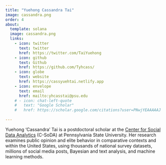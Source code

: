 ```yaml
---
title: "Yuehong Cassandra Tai"
image: cassandra.png
order: 4
about:
  template: solana
  image: cassandra.png
  links:
    - icon: twitter
      text: twitter
      href: https://twitter.com/TaiYuehong
    - icon: github
      text: Github
      href: https://github.com/Tyhcass/
    - icon: globe
      text: website
      href: https://cassyuehtai.netlify.app
    - icon: envelope
      text: email
      href: mailto:yhcasstai@psu.edu
    # - icon: chat-left-quote
    #   text: "Google Scholar"
    #   href: https://scholar.google.com/citations?user=PNwjYEAAAAAJ
    
---
```


Yuehong 'Cassandra' Tai is a postdoctoral scholar at the [Center for Social Data Analytics](https://soda.la.psu.edu/the-center/) (C-SoDA) at Pennsylvania State University. Her research examines public opinion and elite behavior in comparative contexts and within the United States, using thousands of national survey datasets, millions of social media posts, Bayesian and text analysis, and machine learning methods.
